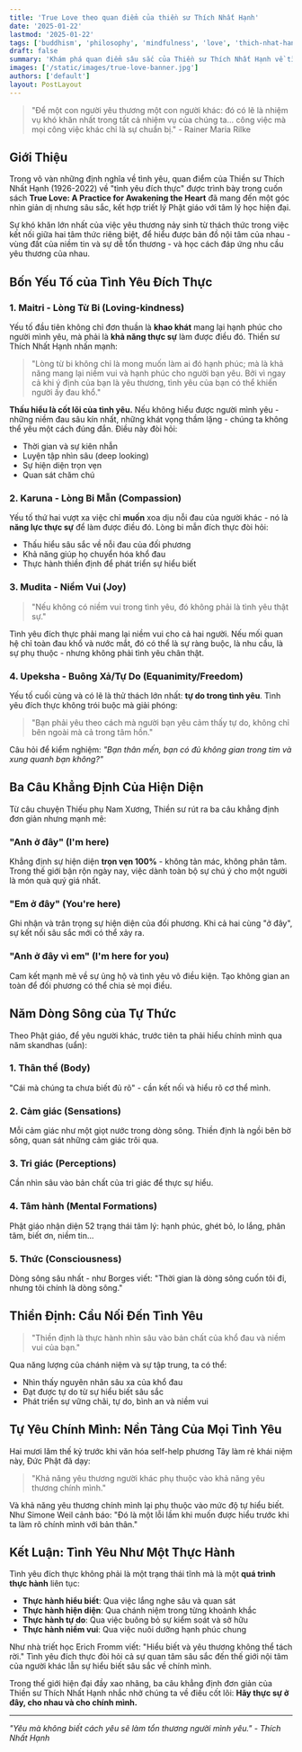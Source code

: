 ```yaml
---
title: 'True Love theo quan điểm của thiền sư Thích Nhất Hạnh'
date: '2025-01-22'
lastmod: '2025-01-22'
tags: ['buddhism', 'philosophy', 'mindfulness', 'love', 'thich-nhat-hanh']
draft: false
summary: 'Khám phá quan điểm sâu sắc của Thiền sư Thích Nhất Hạnh về tình yêu đích thực qua bốn yếu tố căn bản và hành trình tự thức để đạt được khả năng yêu thương trọn vẹn.'
images: ['/static/images/true-love-banner.jpg']
authors: ['default']
layout: PostLayout
---
```


> "Để một con người yêu thương một con người khác: đó có lẽ là nhiệm vụ khó khăn nhất trong tất cả nhiệm vụ của chúng ta... công việc mà mọi công việc khác chỉ là sự chuẩn bị." - Rainer Maria Rilke

## Giới Thiệu

Trong vô vàn những định nghĩa về tình yêu, quan điểm của Thiền sư Thích Nhất Hạnh (1926-2022) về "tình yêu đích thực" được trình bày trong cuốn sách **True Love: A Practice for Awakening the Heart** đã mang đến một góc nhìn giản dị nhưng sâu sắc, kết hợp triết lý Phật giáo với tâm lý học hiện đại.

Sự khó khăn lớn nhất của việc yêu thương nảy sinh từ thách thức trong việc kết nối giữa hai tâm thức riêng biệt, để hiểu được bản đồ nội tâm của nhau - vùng đất của niềm tin và sự dễ tổn thương - và học cách đáp ứng nhu cầu yêu thương của nhau.

## Bốn Yếu Tố của Tình Yêu Đích Thực

### 1. Maitri - Lòng Từ Bi (Loving-kindness)

Yếu tố đầu tiên không chỉ đơn thuần là **khao khát** mang lại hạnh phúc cho người mình yêu, mà phải là **khả năng thực sự** làm được điều đó. Thiền sư Thích Nhất Hạnh nhấn mạnh:

> "Lòng từ bi không chỉ là mong muốn làm ai đó hạnh phúc; mà là khả năng mang lại niềm vui và hạnh phúc cho người bạn yêu. Bởi vì ngay cả khi ý định của bạn là yêu thương, tình yêu của bạn có thể khiến người ấy đau khổ."

**Thấu hiểu là cốt lõi của tình yêu.** Nếu không hiểu được người mình yêu - những niềm đau sâu kín nhất, những khát vọng thầm lặng - chúng ta không thể yêu một cách đúng đắn. Điều này đòi hỏi:

- Thời gian và sự kiên nhẫn
- Luyện tập nhìn sâu (deep looking)
- Sự hiện diện trọn vẹn
- Quan sát chăm chú

### 2. Karuna - Lòng Bi Mẫn (Compassion)

Yếu tố thứ hai vượt xa việc chỉ **muốn** xoa dịu nỗi đau của người khác - nó là **năng lực thực sự** để làm được điều đó. Lòng bi mẫn đích thực đòi hỏi:

- Thấu hiểu sâu sắc về nỗi đau của đối phương
- Khả năng giúp họ chuyển hóa khổ đau
- Thực hành thiền định để phát triển sự hiểu biết

### 3. Mudita - Niềm Vui (Joy)

> "Nếu không có niềm vui trong tình yêu, đó không phải là tình yêu thật sự."

Tình yêu đích thực phải mang lại niềm vui cho cả hai người. Nếu mối quan hệ chỉ toàn đau khổ và nước mắt, đó có thể là sự ràng buộc, là nhu cầu, là sự phụ thuộc - nhưng không phải tình yêu chân thật.

### 4. Upeksha - Buông Xả/Tự Do (Equanimity/Freedom)

Yếu tố cuối cùng và có lẽ là thử thách lớn nhất: **tự do trong tình yêu**. Tình yêu đích thực không trói buộc mà giải phóng:

> "Bạn phải yêu theo cách mà người bạn yêu cảm thấy tự do, không chỉ bên ngoài mà cả trong tâm hồn."

Câu hỏi để kiểm nghiệm: _"Bạn thân mến, bạn có đủ không gian trong tim và xung quanh bạn không?"_

## Ba Câu Khẳng Định Của Hiện Diện

Từ câu chuyện Thiếu phụ Nam Xương, Thiền sư rút ra ba câu khẳng định đơn giản nhưng mạnh mẽ:

### "Anh ở đây" (I'm here)

Khẳng định sự hiện diện **trọn vẹn 100%** - không tản mác, không phân tâm. Trong thế giới bận rộn ngày nay, việc dành toàn bộ sự chú ý cho một người là món quà quý giá nhất.

### "Em ở đây" (You're here)

Ghi nhận và trân trọng sự hiện diện của đối phương. Khi cả hai cùng "ở đây", sự kết nối sâu sắc mới có thể xảy ra.

### "Anh ở đây vì em" (I'm here for you)

Cam kết mạnh mẽ về sự ủng hộ và tình yêu vô điều kiện. Tạo không gian an toàn để đối phương có thể chia sẻ mọi điều.

## Năm Dòng Sông của Tự Thức

Theo Phật giáo, để yêu người khác, trước tiên ta phải hiểu chính mình qua năm skandhas (uẩn):

### 1. **Thân thể** (Body)

"Cái mà chúng ta chưa biết đủ rõ" - cần kết nối và hiểu rõ cơ thể mình.

### 2. **Cảm giác** (Sensations)

Mỗi cảm giác như một giọt nước trong dòng sông. Thiền định là ngồi bên bờ sông, quan sát những cảm giác trôi qua.

### 3. **Tri giác** (Perceptions)

Cần nhìn sâu vào bản chất của tri giác để thực sự hiểu.

### 4. **Tâm hành** (Mental Formations)

Phật giáo nhận diện 52 trạng thái tâm lý: hạnh phúc, ghét bỏ, lo lắng, phân tâm, biết ơn, niềm tin...

### 5. **Thức** (Consciousness)

Dòng sông sâu nhất - như Borges viết: "Thời gian là dòng sông cuốn tôi đi, nhưng tôi chính là dòng sông."

## Thiền Định: Cầu Nối Đến Tình Yêu

> "Thiền định là thực hành nhìn sâu vào bản chất của khổ đau và niềm vui của bạn."

Qua năng lượng của chánh niệm và sự tập trung, ta có thể:

- Nhìn thấy nguyên nhân sâu xa của khổ đau
- Đạt được tự do từ sự hiểu biết sâu sắc
- Phát triển sự vững chãi, tự do, bình an và niềm vui

## Tự Yêu Chính Mình: Nền Tảng Của Mọi Tình Yêu

Hai mươi lăm thế kỷ trước khi văn hóa self-help phương Tây làm rẻ khái niệm này, Đức Phật đã dạy:

> "Khả năng yêu thương người khác phụ thuộc vào khả năng yêu thương chính mình."

Và khả năng yêu thương chính mình lại phụ thuộc vào mức độ tự hiểu biết. Như Simone Weil cảnh báo: "Đó là một lỗi lầm khi muốn được hiểu trước khi ta làm rõ chính mình với bản thân."

## Kết Luận: Tình Yêu Như Một Thực Hành

Tình yêu đích thực không phải là một trạng thái tĩnh mà là một **quá trình thực hành** liên tục:

- **Thực hành hiểu biết**: Qua việc lắng nghe sâu và quan sát
- **Thực hành hiện diện**: Qua chánh niệm trong từng khoảnh khắc
- **Thực hành tự do**: Qua việc buông bỏ sự kiểm soát và sở hữu
- **Thực hành niềm vui**: Qua việc nuôi dưỡng hạnh phúc chung

Như nhà triết học Erich Fromm viết: "Hiểu biết và yêu thương không thể tách rời." Tình yêu đích thực đòi hỏi cả sự quan tâm sâu sắc đến thế giới nội tâm của người khác lẫn sự hiểu biết sâu sắc về chính mình.

Trong thế giới hiện đại đầy xao nhãng, ba câu khẳng định đơn giản của Thiền sư Thích Nhất Hạnh nhắc nhở chúng ta về điều cốt lõi: **Hãy thực sự ở đây, cho nhau và cho chính mình.**

---

_"Yêu mà không biết cách yêu sẽ làm tổn thương người mình yêu." - Thích Nhất Hạnh_
